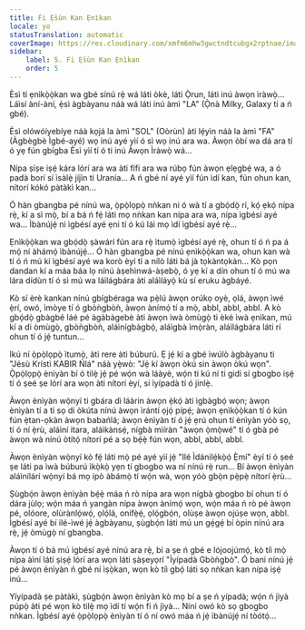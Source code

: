 ```yaml
---
title: Fi Ẹ̀sùn Kan Ẹnìkan
locale: yo
statusTranslation: automatic
coverImage: https://res.cloudinary.com/xmfm6mhw3gwctndtcubgx2rptnae/image/upload/v1740468922/small_cover_tratado_de_psicologia_revolucionaria_a4c0dca4e0.webp
sidebar:
    label: 5. Fi Ẹ̀sùn Kan Ẹnìkan
    order: 5
---
```

Èsì tí ẹnìkọ̀ọ̀kan wa gbé sínú rẹ̀ wá láti òkè, láti Ọ̀run, láti inú àwọn ìràwọ̀... Láìsí àní-àní, ẹ̀sì àgbàyanu náà wá láti inú àmì "LA" (Ọ̀nà Milky, Galaxy tí a ń gbé).

Èsì olówóiyebíye náà kọjá la àmì "SOL" (Oòrùn) àti lẹ́yìn náà la àmì "FA" (Àgbègbè Ìgbé-ayé) wọ inú ayé yìí ó sì wọ inú ara wa. Àwọn òbí wa dá ara tí ó yẹ fún gbígba Èsì yìí tí ó ti inú Àwọn Ìràwọ̀ wá...

Nípa ṣíṣe iṣẹ́ kára lórí ara wa àti fífi ara wa rúbọ fún àwọn ẹlẹgbẹ́ wa, a ó padà borí sí ìsàlẹ̀ jíjìn ti Urania... A ń gbé ní ayé yìí fún ìdí kan, fún ohun kan, nítorí kókó pàtàkì kan...

Ó hàn gbangba pé nínú wa, ọ̀pọ̀lọpọ̀ nǹkan ni ó wà tí a gbọ́dọ̀ rí, kọ́ ẹkọ́ nípa rẹ̀, kí a sì mọ̀, bí a bá ń fẹ́ láti mọ nǹkan kan nípa ara wa, nípa ìgbésí ayé wa... Ìbànújẹ́ ni ìgbésí ayé ẹni tí ó kú láì mọ ìdí ìgbésí ayé rẹ̀...

Ẹnìkọ̀ọ̀kan wa gbọ́dọ̀ ṣàwárí fún ara rẹ̀ ìtumọ̀ ìgbésí ayé rẹ̀, ohun tí ó ń pa á mọ́ ní àhámọ́ ìbànújẹ́... Ó hàn gbangba pé nínú ẹnìkọ̀ọ̀kan wa, ohun kan wà tí ó ń mú kí ìgbésí ayé wa korò èyí tí a nílò láti bá jà tọkàntọkàn... Kò pọn dandan kí a máa báa lọ nínú àṣehìnwá-àṣebọ̀, ó yẹ kí a dín ohun tí ó mú wa lára dídùn tí ó sì mú wa láìlágbára àti aláìláyọ̀ kù sí eruku àgbáyé.

Kò sí èrè kankan nínú gbígbéraga wa pẹ̀lú àwọn orúkọ oyè, ọlá, àwọn ìwé ẹ̀rí, owó, ìmòye tí ó gbòǹgbòǹ, àwọn ànímọ́ tí a mọ̀, abbl, abbl, abbl. A kò gbọ́dọ̀ gbàgbé láé pé àgàbàgebè àti àwọn ìwà òmùgọ̀ ti èké ìwà ẹnìkan, mú kí a di òmùgọ̀, gbòǹgbòǹ, aláìnígbàgbọ́, aláìgbà ìmọ̀ràn, aláìlágbára láti rí ohun tí ó jẹ́ tuntun...

Ikú ní ọ̀pọ̀lọpọ̀ ìtumọ̀, àti rere àti búburú. Ẹ jẹ́ kí a gbé ìwúlò àgbàyanu ti "Jésù Krístì KABIR Ńlá" náà yẹ̀wò: "Jẹ́ kí àwọn òkú sin àwọn òkú wọn". Ọ̀pọ̀lọpọ̀ ènìyàn bí ó tilẹ̀ jẹ́ pé wọ́n wà láàyè, wọ́n ti kú ní ti gidi sí gbogbo iṣẹ́ tí ó ṣeé ṣe lórí ara wọn àti nítorí èyí, sí ìyípadà tí ó jinlẹ̀.

Àwọn ènìyàn wọ̀nyí ti gbára dì láàrin àwọn ẹ̀kọ́ àti ìgbàgbọ́ wọn; àwọn ènìyàn tí a ti sọ di òkúta nínú àwọn ìrántí ọjọ́ pípẹ́; àwọn ẹnìkọ̀ọ̀kan tí ó kún fún ẹ̀tan-ọkàn àwọn babańlá; àwọn ènìyàn tí ó jẹ́ ẹrú ohun tí ènìyàn yóò sọ, tí ó ní ẹ̀rù, aláìní itara, aláìkànsẹ́, nígbà mìíràn "àwọn ọ̀mọ̀wé" tí ó gbà pé àwọn wà nínú òtítọ́ nítorí pé a sọ bẹ́ẹ̀ fún wọn, abbl, abbl, abbl.

Àwọn ènìyàn wọ̀nyí kò fẹ́ láti mọ̀ pé ayé yìí jẹ́ "Ilé Ìdánilẹ́kọ̀ọ́ Ẹ̀mí" èyí tí ó ṣeé ṣe láti pa ìwà búburú ìkọ̀kọ̀ yẹn tí gbogbo wa ní nínú rẹ̀ run... Bí àwọn ènìyàn aláìnílárí wọ̀nyí bá mọ ipò àbámọ̀ tí wọ́n wà, wọn yóò gbọ̀n pẹ̀pẹ̀ nítorí ẹ̀rù...

Ṣùgbọ́n àwọn ènìyàn bẹ́ẹ̀ máa ń rò nípa ara wọn nígbà gbogbo bí ohun tí ó dára jùlọ; wọ́n máa ń yangàn nípa àwọn ànímọ́ wọn, wọ́n máa ń rò pé àwọn pé, olóore, olùrànlọ́wọ́, ọlọ́lá, onífẹ̀ẹ́, ọlọ́gbọ́n, olùṣe àwọn ojúṣe wọn, abbl. Ìgbésí ayé bí ilé-ìwé jẹ́ àgbàyanu, ṣùgbọ́n láti mú un gẹ́gẹ́ bí òpin nínú ara rẹ̀, jẹ́ òmùgọ̀ ní gbangba.

Àwọn tí ó bá mú ìgbésí ayé nínú ara rẹ̀, bí a ṣe ń gbé e lójoojúmọ́, kò tíì mọ̀ nípa àìní láti ṣiṣẹ́ lórí ara wọn láti ṣàṣeyọrí "Ìyípadà Gbòǹgbò". Ó bani nínú jẹ́ pé àwọn ènìyàn ń gbé ní ìṣọ̀kan, wọn kò tíì gbọ́ láti sọ nǹkan kan nípa iṣẹ́ inú...

Yíyípadà ṣe pàtàkì, ṣùgbọ́n àwọn ènìyàn kò mọ bí a ṣe ń yípadà; wọ́n ń jìyà púpọ̀ àti pé wọn kò tilẹ̀ mọ ìdí tí wọ́n fi ń jìyà... Níní owó kò sọ gbogbo nǹkan. Ìgbésí ayé ọ̀pọ̀lọpọ̀ ènìyàn tí ó ní owó máa ń jẹ́ ìbànújẹ́ ní tòótọ́...

